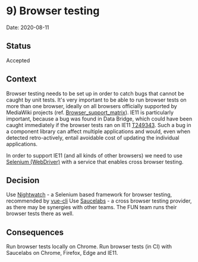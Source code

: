 
<Meta title="Documentation/Decisions and ADRs/ADRs/10) Browser testing" />

# 9) Browser testing

Date: 2020-08-11

## Status

Accepted

## Context

Browser testing needs to be set up in order to catch bugs that cannot be caught by unit tests.
It's very important to be able to run browser tests on more than one browser, ideally on all browsers officially supported by MediaWiki projects (ref. [Browser_support_matrix](https://www.mediawiki.org/wiki/Compatibility#Browser_support_matrix)).
IE11 is particularly important, because a bug was found in Data Bridge, which could have been caught immediately if the browser tests ran on IE11 [T249343](https://phabricator.wikimedia.org/T249343).
Such a bug in a component library can affect multiple applications and would, even when detected retro-actively, entail avoidable cost of updating the individual applications.

In order to support IE11 (and all kinds of other browsers) we need to use [Selenium (WebDriver)](https://www.selenium.dev/documentation/en/getting_started/quick/) with a service that enables cross browser testing.

## Decision

Use [Nightwatch](https://nightwatchjs.org/) - a Selenium based framework for browser testing, recommended by [vue-cli](https://cli.vuejs.org/core-plugins/e2e-nightwatch.html)
Use [Saucelabs](https://saucelabs.com/) - a cross browser testing provider, as there may be synergies with other teams. The FUN team runs their browser tests there as well.

## Consequences

Run browser tests locally on Chrome.
Run browser tests (in CI) with Saucelabs on Chrome, Firefox, Edge and IE11.



